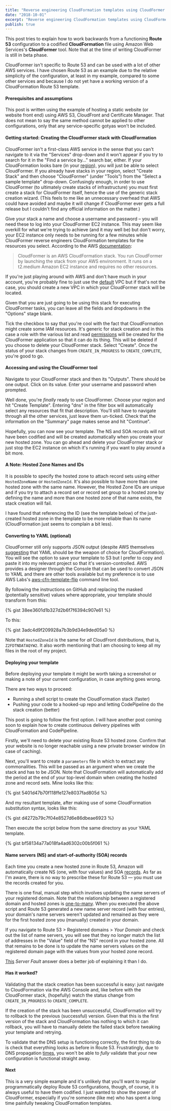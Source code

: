 ```yaml
---
title: "Reverse engineering CloudFormation templates using CloudFormer — Route 53 example"
date: "2018-10-01"
excerpt: "Reverse engineering CloudFormation templates using CloudFormer — Route 53 example"
publish: true
---
```


This post tries to explain how to work backwards from a functioning **Route 53** configuration to a codified **CloudFormation** file using Amazon Web Services's **CloudFormer** tool. Note that at the time of writing CloudFormer is still in beta phase.

CloudFormer isn't specific to Route 53 and can be used with a lot of other AWS services. I have chosen Route 53 as an example due to the relative simplicity of the configuration, at least in my example, compared to some other services and because I do not yet have a working version of a CloudFormation Route 53 template.

#### Prerequisites and assumptions
This post is written using the example of hosting a static website (or website front end) using AWS S3, CloudFront and Certificate Manager. That does not mean to say the same method cannot be applied to other configurations, only that any service-specific gotyas won't be included.

#### Getting started: Creating the CloudFormer stack with CloudFormation
CloudFormer isn't a first-class AWS service in the sense that you can't navigate to it via the "Services" drop-down and it won't appear if you try to search for it in the "Find a service by…" search bar, either. If your CloudFormation looks bare (in your [region](https://aws.amazon.com/about-aws/global-infrastructure/)), you will just be able to select CloudFormer. If you already have stacks in your region, select "Create Stack" and then choose "CloudFormer" (under "Tools") from the "Select a sample template" drop-down. Confusingly enough, in order to use CloudFormer (to ultimately create stacks of infrastructure) you must first create a stack for CloudFormer itself, hence the use of the generic stack creation wizard. (This feels to me like an unnecessary overhead that AWS could have avoided and maybe it will change if CloudFormer ever gets a full release but I couldn't find any official information on the matter.)

Give your stack a name and choose a username and password – you will need these to log into your CloudFormer EC2 instance. This may seem like overkill for what we're trying to achieve (and it may well be) but don't worry, your EC2 instance only needs to be running for a few minutes while CloudFormer reverse engineers CloudFormation templates for the resources you select. According to the AWS [documentation](https://docs.aws.amazon.com/AWSCloudFormation/latest/UserGuide/cfn-using-cloudformer.html):

> CloudFormer is an AWS CloudFormation stack. You run CloudFormer by launching the stack from your AWS environment. It runs on a t2.medium Amazon EC2 instance and requires no other resources.

If you're just playing around with AWS and don't have much in your account, you're probably fine to just use the [default](https://docs.aws.amazon.com/vpc/latest/userguide/default-vpc.html) VPC but if that's not the case, you should create a new VPC in which your CloudFormer stack will be located.

Given that you are just going to be using this stack for executing CloudFormer tasks, you can leave all the fields and dropdowns in the "Options" stage blank.

Tick the checkbox to say that you're cool with the fact that CloudFormation might create some IAM resources. It's generic for stack creation and in this case a role with the various list and read [permissions](https://docs.aws.amazon.com/IAM/latest/UserGuide/access_policies_understand-policy-summary-access-level-summaries.html) will be created for the CloudFormer application so that it can do its thing. This will be deleted if you choose to delete your CloudFormer stack. Select "Create". Once the status of your stack changes from `CREATE_IN_PROGRESS` to `CREATE_COMPLETE`, you're good to go.

#### Accessing and using the CloudFormer tool
Navigate to your CloudFormer stack and then its "Outputs". There should be one output. Click on its value. Enter your username and password when prompted.

Well done, you're _finally_ ready to use CloudFormer. Choose your region and hit "Create Template". Entering "dns" in the filter box will automatically select any resources that fit that description. You'll still have to navigate through all the other services, just leave them un-ticked. Check that the information on the "Summary" page makes sense and hit "Continue".

Hopefully, you can now see your template. The NS and SOA records will not have been codified and will be created automatically when you create your new hosted zone. You can go ahead and delete your CloudFormer stack or just stop the EC2 instance on which it's running if you want to play around a bit more.

#### A Note: Hosted Zone Names and IDs
It is possible to specify the hosted zone to attach record sets using either `HostedZoneName` or `HostedZoneId`. It's also possible to have more than one hosted zone with the same name. However, the Hosted Zone IDs are unique and if you try to attach a record set or record set group to a hosted zone by defining the name and more than one hosted zone of that name exists, the stack creation will fail.

I have found that referencing the ID (see the template below) of the just-created hosted zone in the template to be more reliable than its name (CloudFormation just seems to complain a bit less).

#### Converting to YAML (optional)
CloudFormer still only supports JSON output (despite AWS themselves [suggesting](https://aws.amazon.com/blogs/mt/the-virtues-of-yaml-cloudformation-and-using-cloudformation-designer-to-convert-json-to-yaml/) that YAML should be the weapon of choice for CloudFormation). You will see the option to save your template to S3 but I prefer to copy and paste it into my relevant project so that it's version-controlled. AWS provides a designer through the Console that can be used to convert JSON to YAML and there are other tools available but my preference is to use AWS Labs's [aws-cfn-template-flip](https://github.com/awslabs/aws-cfn-template-flip) command line tool.

By following the instructions on GitHub and replacing the masked (potentially sensitive) values where appropriate, your template should transform from this:

{% gist 38ee3601d1b327d2b6f7f6394c907e61 %}

To this:

{% gist 3adc4d9f209928a7b3b9d34e9ded05a0 %}

Note that `HostedZoneId` is the same for _all_ CloudFront distributions, that is, `Z2FDTNDATAQYW2`. It also worth mentioning that I am choosing to keep all my files in the root of my project.

#### Deploying your template
Before deploying your template it might be worth taking a screenshot or making a note of your current configuration, in case anything goes wrong.

There are two ways to proceed:

* Running a shell script to create the CloudFormation stack (faster)
* Pushing your code to a hooked-up repo and letting CodePipeline do the stack creation (better)

This post is going to follow the first option. I will have another post coming soon to explain how to create continuous delivery pipelines with CloudFormation and CodePipeline.

Firstly, we'll need to delete your existing Route 53 hosted zone. Confirm that your website is no longer reachable using a new private browser window (in case of caching).

Next, you'll want to create a `parameters` file in which to extract any commonalities. This will be passed as an argument when we create the stack and has to be JSON. Note that CloudFormation will automatically add the period at the end of your top-level domain when creating the hosted zone and record sets. Mine looks like this:

{% gist 5401d47b70f118ffe127e8037fad805d %}

And my resultant template, after making use of some CloudFormation substitution syntax, looks like this:

{% gist d4272b79c7f04e8527d6e86dbeae6923 %}

Then execute the script below from the same directory as your YAML template.

{% gist bf58134a77a018fa4ad6302c00b5f061 %}

#### Name servers (NS) and start-of-authority (SOA) records
Each time you create a new hosted zone in Route 53, Amazon will automatically create NS (one, with four values) and SOA [records](https://docs.aws.amazon.com/Route53/latest/DeveloperGuide/SOA-NSrecords.html). As far as I'm aware, there is no way to prescribe these for Route 53 — you must use the records created for you.

There is one final, manual step which involves updating the name servers of your registered domain. Note that the relationship between a registered domain and hosted zones is [one-to-many](https://aws.amazon.com/route53/faqs/#create_multiple_hzs_for_same_domain). When you executed the above script and Route 53 generated a new name server record (with four entries), your domain's name servers weren't updated and remained as they were for the first hosted zone you (manually) created in your domain.

If you navigate to Route 53 > Registered domains > _Your Domain_ and check out the list of name servers, you will see that they no longer match the list of addresses in the "Value" field of the "NS" record in your hosted zone. All that remains to be done is to update the name servers values on the registered domain page with the values from your hosted zone record.

[This](https://serverfault.com/questions/838330/deleted-then-recreated-route-53-hosted-zones-now-website-not-working/838396#838396) _Server Fault_ answer does a better job of explaining it than I do.

#### Has it worked?
Validating that the stack creation has been successful is easy: just navigate to CloudFormation via the AWS Console and, like before with the CloudFormer stack, (hopefully) watch the status change from `CREATE_IN_PROGRESS` to `CREATE_COMPLETE`.

If the creation of the stack has been unsuccessful, CloudFormation will try to rollback to the previous (successful) version. Given that this is the first version of the stack and CloudFormation has nothing to which it can rollback, you will have to manually delete the failed stack before tweaking your template and retrying.

To validate that the DNS setup is functioning correctly, the first thing to do is check that everything looks as before in Route 53. Frustratingly, due to DNS propagation [times](https://docs.aws.amazon.com/Route53/latest/DeveloperGuide/troubleshooting-new-dns-settings-not-in-effect.html), you won't be able to _fully_ validate that your new configuration is functional straight away.

#### Next
This is a very simple example and it's unlikely that you'll want to regular programmatically deploy Route 53 configurations, though, of course, it is always useful to have them codified. I just wanted to show the power of CloudFormer, especially if you're someone (like me) who has spent a long time painfully tweaking CloudFormation templates.
